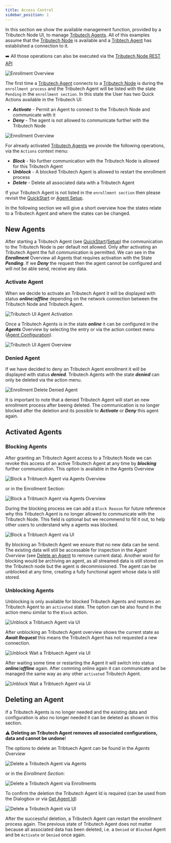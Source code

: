 ```yaml
---
title: Access Control
sidebar_position: 1
---
```


In this section we show the available management function, provided by a Tributech Node UI, to manage [Tributech Agents](../../tributech_agent/overview.md).
All of this examples assume that the [Tributech Node](../overview.md) is available and a [Tribtech Agent](../../tributech_agent/setup.mdx) has established a connection to it.

:arrow_right: All those operations can also be executed via the [Tributech Node REST API](../api_category/API_usage.md)

![Enrollment Overview](../img/DemeterArchitectureOverviewAgentManagement.png)

The first time a [Tributech Agent](../../tributech_agent/overview.md) connects to a [Tributech Node](../overview.md)
is during the `enrollment process` and the Tributech Agent will be listed with the state `Pending` in the `enrollment section`.
In this state the User has two Quick Actions available in the Tributech UI:

- ***Activate*** - Permit an Agent to connect to the Tributech Node and communicate with it
- ***Deny*** - The agent is not allowed to communicate further with the Tributech Node

![Enrollment Overview](../img/node-agent-management-overview.png)

For already activated [Tributech Agents](../../tributech_agent/overview.md) we provide the following operations, via the `Actions` context menu:

- ***Block*** - No further communication with the Tributech Node is allowed for this Tributech Agent
- ***Unblock*** - A blocked Tributech Agent is allowed to restart the enrollment process
- ***Delete*** - Delete all associated data with a Tributech Agent

If your Tributech Agent is not listed in the `enrollment section` then please revisit the [QuickStart](../../tributech_agent/quickstart.mdx)
or [Agent Setup](../../tributech_agent/setup.mdx).

In the following section we will give a short overview how the states relate to a Tributech Agent and where the states can be changed.

## New Agents

After starting a Tributech Agent (see [QuickStart](../../tributech_agent/quickstart.mdx)/[Setup](../../tributech_agent/setup.mdx)) the communication to the Tributech Node is per default not allowed. Only after activating an Tributech Agent the full communication is permitted. We can see in the ***Enrollment*** Overview all Agents that requires activation with the State ***Pending***. If we ***Deny*** the request then the agent cannot be configured and will not be able send, receive any data. 

### Activate Agent
When we decide to activate an Tributech Agent it will be displayed with status ***online***/***offline*** depending on
the network connection between the Tributech Node and Tributech Agent. 

![Tributech UI Agent Activation](../img/node-agent-management-agent-activation.png)

Once a Tributech Agents is in the state ***online*** 
it can be configured in the ***Agents*** Overview by selecting the entry or via the action context menu ([Agent Configuration](./agent_configuration.mdx)).

![Tributech UI Agent Overview](../img/node-agent-management-agent-overview.png)

### Denied Agent
If we have decided to deny an Tributech Agent enrollment it will be displayed with status ***denied***.
Tributech Agents with the state ***denied*** can only be deleted via the action menu.

![Enrollment Delete Denied Agent](../img/node-agent-management-delete-denied-agent.png)

It is important to note that a denied Tributech Agent will start an new enrollment process after beeing deleted.
The communication is no longer blocked after the deletion and its possible to ***Activate*** or ***Deny*** this agent again.

## Activated Agents

### Blocking Agents
After granting an Tributech Agent access to a Tributech Node we can revoke this access of an active Tributech Agent at any time by ***blocking*** further communication. This option is available in the Agents Overview

![Block a Tribtuech Agent via Agents Overview](../img/node-agent-management-block-agent-overview.png)

or in the Enrollment Section:

![Block a Tribtuech Agent via Agents Overview](../img/node-agent-management-block-enrollment-overview.png)

During the blocking process we can add a `Block Reason` for future reference why this Tributech Agent is no longer allowed to communicate with the Tributech Node. This field is optional but we recommend to fill it out, to help other users to understand why a  agents was blocked.

![Block a Tribtuech Agent via UI](../img/node-agent-management-block-agent.png)

By blocking an Tributech Agent we ensure that no new data can be send. The existing data will still be accessable for inspection in the *Agent Overview* (see [Delete an Agent](#deleting-an-agent) to remove current data). 
Another word for blocking would be archiving an agent, as all streamed data is still stored on the Tributech node but the agent is decommissioned.
The agent can be unblocked at any time, creating a fully functional agent whose data is still stored. 

### Unblocking Agents
Unblocking is only available for blocked Tributech Agents and restores an Tributech Agent to an `activated` state. 
The option can be also found in the action menu similar to the `Block` action.

![Unblock a Tribtuech Agent via UI](../img/node-agent-management-unblock-sample.png)

After unblocking an Tributech Agent overview shows the current state as ***Await Request*** this means the Tributech Agent has not requested a new connection. 

![Unblock Wait a Tribtuech Agent via UI](../img/node-agent-management-unblock-sample-await.png)

After waiting some time or restarting the Agent it will switch into status ***online***/***offline*** again.
After comming online again it can communicate and be managed the same way as any other `activated` Tributech Agent.


![Unblock Wait a Tribtuech Agent via UI](../img/node-agent-management-unblock-sample-online.png)

## Deleting an Agent

If a Tributech Agents is no longer needed and the existing data and configuration is also no longer needed
it can be deleted as shown in this section.

:warning: **Deleting an Tributech Agent removes all associated configurations, data and cannot be undone**!

The options to delete an Tribtuech Agent can be found in the *Agents Overview*

![Delete a Tributech Agent via Agents](../img/node-agent-management-delete-from-agents.png)


or in the *Enrollment Section*:


![Delete a Tributech Agent via Enrollments](../img/node-agent-management-delete-from-enrollment.png)


To confirm the deletion the Tributech Agent Id is required (can be used from the Dialogbox or via [Get Agent Id](./agent_configuration.mdx#get-the-agent-id))

![Delete a Tributech Agent via UI](../img/node-agent-management-ui-delete.png)

After the successful deletion, a Tributech Agent can restart the enrollment process again. The previous state of 
Tributech Agent does not matter because all associated data has been deleted, i.e. a `Denied` or `Blocked` Agent
and be `Activate` or `Denied` once again.